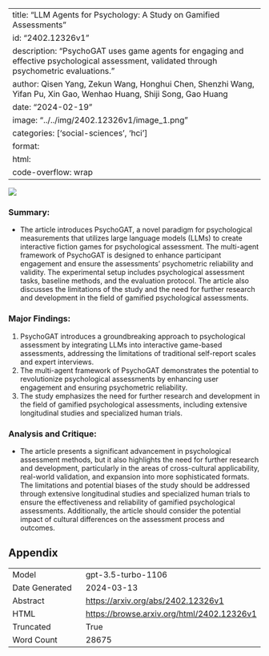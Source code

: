 
---
title: "LLM Agents for Psychology: A Study on Gamified Assessments"
id: "2402.12326v1"
description: "PsychoGAT uses game agents for engaging and effective psychological assessment, validated through psychometric evaluations."
author: Qisen Yang, Zekun Wang, Honghui Chen, Shenzhi Wang, Yifan Pu, Xin Gao, Wenhao Huang, Shiji Song, Gao Huang
date: "2024-02-19"
image: "../../img/2402.12326v1/image_1.png"
categories: ['social-sciences', 'hci']
format:
  html:
    code-overflow: wrap
---

![](../../img/2402.12326v1/image_1.png)

### Summary:
- The article introduces PsychoGAT, a novel paradigm for psychological measurements that utilizes large language models (LLMs) to create interactive fiction games for psychological assessment. The multi-agent framework of PsychoGAT is designed to enhance participant engagement and ensure the assessments’ psychometric reliability and validity. The experimental setup includes psychological assessment tasks, baseline methods, and the evaluation protocol. The article also discusses the limitations of the study and the need for further research and development in the field of gamified psychological assessments.

### Major Findings:
1. PsychoGAT introduces a groundbreaking approach to psychological assessment by integrating LLMs into interactive game-based assessments, addressing the limitations of traditional self-report scales and expert interviews.
2. The multi-agent framework of PsychoGAT demonstrates the potential to revolutionize psychological assessments by enhancing user engagement and ensuring psychometric reliability.
3. The study emphasizes the need for further research and development in the field of gamified psychological assessments, including extensive longitudinal studies and specialized human trials.

### Analysis and Critique:
- The article presents a significant advancement in psychological assessment methods, but it also highlights the need for further research and development, particularly in the areas of cross-cultural applicability, real-world validation, and expansion into more sophisticated formats. The limitations and potential biases of the study should be addressed through extensive longitudinal studies and specialized human trials to ensure the effectiveness and reliability of gamified psychological assessments. Additionally, the article should consider the potential impact of cultural differences on the assessment process and outcomes.

## Appendix

|          |          |
|----------|----------|
| Model     | gpt-3.5-turbo-1106       |
| Date Generated     | 2024-03-13       |
| Abstract | [https://arxiv.org/abs/2402.12326v1](https://arxiv.org/abs/2402.12326v1)        |
| HTML     | [https://browse.arxiv.org/html/2402.12326v1](https://browse.arxiv.org/html/2402.12326v1)       |
| Truncated       | True       |
| Word Count       | 28675       |
